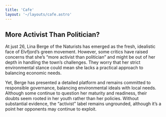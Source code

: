 ```yaml
---
title: 'Cafe'
layout: '~/layouts/cafe.astro'
---
```


## More Activist Than Politician?
At just 26, Lina Berge of the Naturists has emerged as the fresh, idealistic face of Elvfjord’s green movement. However, some critics have raised concerns that she’s “more activist than politician” and might be out of her depth in handling the town’s challenges. They worry that her strict environmental stance could mean she lacks a practical approach to balancing economic needs.

Yet, Berge has presented a detailed platform and remains committed to responsible governance, balancing environmental ideals with local needs. Although some continue to question her maturity and readiness, their doubts seem rooted in her youth rather than her policies. Without substantial evidence, the “activist” label remains ungrounded, although it’s a point her opponents may continue to exploit.
